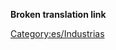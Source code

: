 '''Broken translation link'''{{en/-}}
{{en/Bilingual box| Es
| Industrias existentes en el clima [[Main/en/Clima/Es#Subtropical|Subtropical]].
| ''These industries are available in the [[Main/en/Climates#Sub-tropical|Sub-Tropical]] climate.''}}

[[Category:es/Industrias]]
